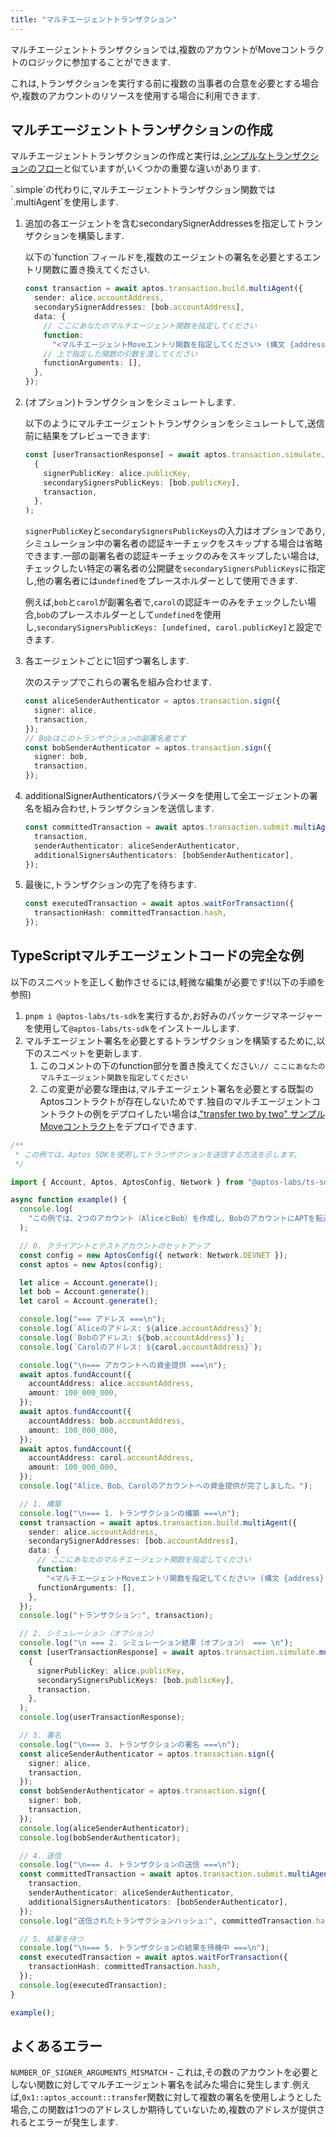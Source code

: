 ```yaml
---
title: "マルチエージェントトランザクション"
---
```


マルチエージェントトランザクションでは,複数のアカウントがMoveコントラクトのロジックに参加することができます.






これは,トランザクションを実行する前に複数の当事者の合意を必要とする場合や,複数のアカウントのリソースを使用する場合に利用できます.

## マルチエージェントトランザクションの作成

マルチエージェントトランザクションの作成と実行は,[シンプルなトランザクションのフロー](/ja/build/sdks/ts-sdk/building-transactions)と似ていますが,いくつかの重要な違いがあります.

<Aside type="note">
  `.simple`の代わりに,マルチエージェントトランザクション関数では`.multiAgent`を使用します.
</Aside>



<Steps>

1. 追加の各エージェントを含むsecondarySignerAddressesを指定してトランザクションを構築します.

   <Aside type="note">
     以下の`function`フィールドを,複数のエージェントの署名を必要とするエントリ関数に置き換えてください.
   </Aside>

   ```typescript filename="multi-agent.ts"
   const transaction = await aptos.transaction.build.multiAgent({
     sender: alice.accountAddress,
     secondarySignerAddresses: [bob.accountAddress],
     data: {
       // ここにあなたのマルチエージェント関数を指定してください
       function:
         "<マルチエージェントMoveエントリ関数を指定してください> (構文 {address}::{module}::{function})",
       // 上で指定した関数の引数を渡してください
       functionArguments: [],
     },
   });
   ```

2. (オプション)トランザクションをシミュレートします.

   以下のようにマルチエージェントトランザクションをシミュレートして,送信前に結果をプレビューできます:

   ```typescript filename="multi-agent.ts"
   const [userTransactionResponse] = await aptos.transaction.simulate.multiAgent(
     {
       signerPublicKey: alice.publicKey,
       secondarySignersPublicKeys: [bob.publicKey],
       transaction,
     },
   );
   ```

   `signerPublicKey`と`secondarySignersPublicKeys`の入力はオプションであり,シミュレーション中の署名者の認証キーチェックをスキップする場合は省略できます.一部の副署名者の認証キーチェックのみをスキップしたい場合は,チェックしたい特定の署名者の公開鍵を`secondarySignersPublicKeys`に指定し,他の署名者には`undefined`をプレースホルダーとして使用できます.

   例えば,`bob`と`carol`が副署名者で,`carol`の認証キーのみをチェックしたい場合,`bob`のプレースホルダーとして`undefined`を使用し,`secondarySignersPublicKeys: [undefined, carol.publicKey]`と設定できます.

3. 各エージェントごとに1回ずつ署名します.

   次のステップでこれらの署名を組み合わせます.

   ```typescript filename="multi-agent.ts"
   const aliceSenderAuthenticator = aptos.transaction.sign({
     signer: alice,
     transaction,
   });
   // Bobはこのトランザクションの副署名者です
   const bobSenderAuthenticator = aptos.transaction.sign({
     signer: bob,
     transaction,
   });
   ```

4. additionalSignerAuthenticatorsパラメータを使用して全エージェントの署名を組み合わせ,トランザクションを送信します.

   ```typescript filename="multi-agent.ts"
   const committedTransaction = await aptos.transaction.submit.multiAgent({
     transaction,
     senderAuthenticator: aliceSenderAuthenticator,
     additionalSignersAuthenticators: [bobSenderAuthenticator],
   });
   ```

5. 最後に,トランザクションの完了を待ちます.

   ```typescript filename="multi-agent.ts"
   const executedTransaction = await aptos.waitForTransaction({
     transactionHash: committedTransaction.hash,
   });
   ```

</Steps>



## TypeScriptマルチエージェントコードの完全な例

<Aside type="caution">
  以下のスニペットを正しく動作させるには,軽微な編集が必要です!(以下の手順を参照)
</Aside>

1. `pnpm i @aptos-labs/ts-sdk`を実行するか,お好みのパッケージマネージャーを使用して`@aptos-labs/ts-sdk`をインストールします.
2. マルチエージェント署名を必要とするトランザクションを構築するために,以下のスニペットを更新します.
   1. このコメントの下のfunction部分を置き換えてください:`// ここにあなたのマルチエージェント関数を指定してください`
   2. この変更が必要な理由は,マルチエージェント署名を必要とする既製のAptosコントラクトが存在しないためです.独自のマルチエージェントコントラクトの例をデプロイしたい場合は,[&quot;transfer two by two&quot; サンプルMoveコントラクト](https://github.com/aptos-labs/aptos-ts-sdk/blob/main/tests/move/transfer/sources/script_two_by_two.move#L5)をデプロイできます.

```typescript filename="multi-agent.ts"
/**
 * この例では、Aptos SDKを使用してトランザクションを送信する方法を示します。
 */

import { Account, Aptos, AptosConfig, Network } from "@aptos-labs/ts-sdk";

async function example() {
  console.log(
    "この例では、2つのアカウント（AliceとBob）を作成し、BobのアカウントにAPTを転送するトランザクションを送信します。",
  );

  // 0. クライアントとテストアカウントのセットアップ
  const config = new AptosConfig({ network: Network.DEVNET });
  const aptos = new Aptos(config);

  let alice = Account.generate();
  let bob = Account.generate();
  let carol = Account.generate();

  console.log("=== アドレス ===\n");
  console.log(`Aliceのアドレス: ${alice.accountAddress}`);
  console.log(`Bobのアドレス: ${bob.accountAddress}`);
  console.log(`Carolのアドレス: ${carol.accountAddress}`);

  console.log("\n=== アカウントへの資金提供 ===\n");
  await aptos.fundAccount({
    accountAddress: alice.accountAddress,
    amount: 100_000_000,
  });
  await aptos.fundAccount({
    accountAddress: bob.accountAddress,
    amount: 100_000_000,
  });
  await aptos.fundAccount({
    accountAddress: carol.accountAddress,
    amount: 100_000_000,
  });
  console.log("Alice、Bob、Carolのアカウントへの資金提供が完了しました。");

  // 1. 構築
  console.log("\n=== 1. トランザクションの構築 ===\n");
  const transaction = await aptos.transaction.build.multiAgent({
    sender: alice.accountAddress,
    secondarySignerAddresses: [bob.accountAddress],
    data: {
      // ここにあなたのマルチエージェント関数を指定してください
      function:
        "<マルチエージェントMoveエントリ関数を指定してください> (構文 {address}::{module}::{function})",
      functionArguments: [],
    },
  });
  console.log("トランザクション:", transaction);

  // 2. シミュレーション（オプション）
  console.log("\n === 2. シミュレーション結果（オプション） === \n");
  const [userTransactionResponse] = await aptos.transaction.simulate.multiAgent(
    {
      signerPublicKey: alice.publicKey,
      secondarySignersPublicKeys: [bob.publicKey],
      transaction,
    },
  );
  console.log(userTransactionResponse);

  // 3. 署名
  console.log("\n=== 3. トランザクションの署名 ===\n");
  const aliceSenderAuthenticator = aptos.transaction.sign({
    signer: alice,
    transaction,
  });
  const bobSenderAuthenticator = aptos.transaction.sign({
    signer: bob,
    transaction,
  });
  console.log(aliceSenderAuthenticator);
  console.log(bobSenderAuthenticator);

  // 4. 送信
  console.log("\n=== 4. トランザクションの送信 ===\n");
  const committedTransaction = await aptos.transaction.submit.multiAgent({
    transaction,
    senderAuthenticator: aliceSenderAuthenticator,
    additionalSignersAuthenticators: [bobSenderAuthenticator],
  });
  console.log("送信されたトランザクションハッシュ:", committedTransaction.hash);

  // 5. 結果を待つ
  console.log("\n=== 5. トランザクションの結果を待機中 ===\n");
  const executedTransaction = await aptos.waitForTransaction({
    transactionHash: committedTransaction.hash,
  });
  console.log(executedTransaction);
}

example();
```

## よくあるエラー

`NUMBER_OF_SIGNER_ARGUMENTS_MISMATCH` - これは,その数のアカウントを必要としない関数に対してマルチエージェント署名を試みた場合に発生します.例えば,`0x1::aptos_account::transfer`関数に対して複数の署名を使用しようとした場合,この関数は1つのアドレスしか期待していないため,複数のアドレスが提供されるとエラーが発生します.
